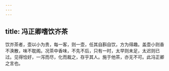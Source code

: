 ```yaml
---
---
---
```

title: 冯正卿嗜饮岕茶
---



饮岕茶者，壶以小为贵，每一客，则一壶，任其自斟自饮，方为得趣。盖壶小则香不涣散，味不耽阁。况茶中香味，不先不后，只有一时，太早则未足，太迟则已过。见得恰好，一泻而尽，化而裁之，存乎其人。施于他茶，亦无不可。此冯正卿之言也。